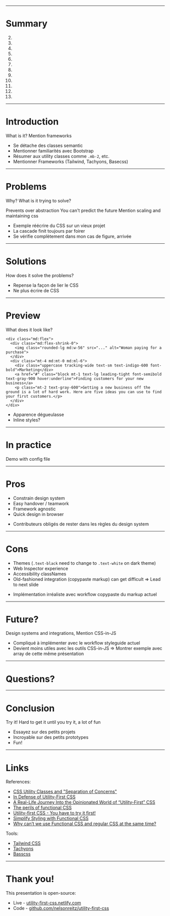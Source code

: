 

<Head>
  <link href="https://fonts.googleapis.com/css?family=Fira+Sans:400,700,900&display=swap" rel="stylesheet" />
</Head>

<Title>

# Utility-first CSS Introduction

By Nelson Reitz

</Title>

---

<TwoCols>

# Summary

2.
3.
4.
5.
6.
7.
8.
9.
10.
11.
12.
13.

</TwoCols>

---

<TwoCols>

# Introduction

What is it?
Mention frameworks

</TwoCols>

<Notes>

- Se détache des classes semantic
- Mentionner familiarités avec Bootstrap
- Résumer aux utility classes comme `.mb-2`, etc.
- Mentionner Frameworks (Tailwind, Tachyons, Basecss)

</Notes>

---

<TwoCols>

# Problems

Why? What is it trying to solve?

Prevents over abstraction
You can't predict the future
Mention scaling and maintaining css

</TwoCols>

<Notes>

- Exemple réécrire du CSS sur un vieux projet
- La cascade finit toujours par foirer
- Se vérifie complètement dans mon cas de figure, arrivée

</Notes>

---

<TwoCols>

# Solutions

How does it solve the problems?

</TwoCols>

<Notes>

- Repense la façon de lier le CSS
- Ne plus écrire de CSS

</Notes>

---

<TwoCols>

# Preview

What does it look like?

```markup
<div class="md:flex">
  <div class="md:flex-shrink-0">
    <img class="rounded-lg md:w-56" src="..." alt="Woman paying for a purchase">
  </div>
  <div class="mt-4 md:mt-0 md:ml-6">
    <div class="uppercase tracking-wide text-sm text-indigo-600 font-bold">Marketing</div>
    <a href="#" class="block mt-1 text-lg leading-tight font-semibold text-gray-900 hover:underline">Finding customers for your new business</a>
    <p class="mt-2 text-gray-600">Getting a new business off the ground is a lot of hard work. Here are five ideas you can use to find your first customers.</p>
  </div>
</div>
```

</TwoCols>

<Notes>

- Apparence dégueulasse
- Inline styles?

</Notes>

---

<TwoCols>

# In practice

Demo with config file

</TwoCols>

---

<TwoCols>

# Pros

- Constrain design system
- Easy handover / teamwork
- Framework agnostic
- Quick design in browser

</TwoCols>

<Notes>

- Contributeurs obligés de rester dans les règles du design system

</Notes>

---

<TwoCols>

# Cons

- Themes (`.text-black` need to change to `.text-white` on dark theme)
- Web Inspector experience
- Accessibility classNames
- Old-fashioned integration (copypaste markup) can get difficult => Lead to next slide

</TwoCols>

<Notes>

- Implémentation irréaliste avec workflow copypaste du markup actuel

</Notes>

---

<TwoCols>

# Future?

Design systems and integrations, 
Mention CSS-in-JS

</TwoCols>

<Notes>

- Compliqué à implémenter avec le workflow styleguide actuel
- Devient moins utiles avec les outils CSS-in-JS => Montrer exemple avec array de cette même présentation

</Notes>

---

<TwoCols>

# Questions?

</TwoCols>

---

<TwoCols>

# Conclusion

Try it! Hard to get it until you try it, a lot of fun

</TwoCols>

<Notes>

- Essayez sur des petits projets
- Incroyable sur des petits prototypes
- Fun!

</Notes>

---

<TwoCols>

# Links

References:
- [CSS Utility Classes and "Separation of Concerns"](https://adamwathan.me/css-utility-classes-and-separation-of-concerns/)
- [In Defense of Utility-First CSS](https://frontstuff.io/in-defense-of-utility-first-css)
- [A Real-Life Journey Into the Opinionated World of “Utility-First” CSS](https://vimeo.com/294976504)
- [The perils of functional CSS](https://www.browserlondon.com/blog/2019/06/10/functional-css-perils/)
- [Utility-first CSS - You have to try it first!](https://dev.to/mzanggl/utility-first-css-you-have-to-try-it-first-3m85)
- [Simplify Styling with Functional CSS](https://rangle.io/blog/styling-with-functional-css/)
- [Why can’t we use Functional CSS and regular CSS at the same time?](https://css-tricks.com/why-cant-we-use-functional-css-and-regular-css-at-the-same-time/)

Tools:
- [Tailwind CSS](https://tailwindcss.com/)
- [Tachyons](http://tachyons.io/)
- [Basscss](https://basscss.com/)

</TwoCols>

---

# Thank you!

This presentation is open-source:
- Live - [utility-first-css.netlify.com](https://utility-first-css.netlify.com)
- Code - [github.com/nelsonreitz/utility-first-css](https://github.com/nelsonreitz/utility-first-css)
